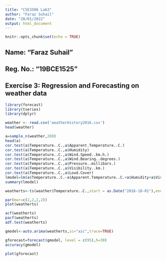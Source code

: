 ---
title: "CSE3506 Lab3"
author: "Faraz Suhail"
date: "28/01/2022"
output: html_document
---

```{r setup, include=FALSE}
knitr::opts_chunk$set(echo = TRUE)
```

## Name: "Faraz Suhail"
## Reg. No.: "19BCE1525"
## Exercise 3: Regression and Forecasting on weather data

```{r}
library(forecast)
library(tseries)
library(dplyr)
```

```{r}
weather <- read.csv('weatherHistory2016.csv')
head(weather)
```

```{r}
a=sample_n(weather,200)
head(a)
cor.test(a$Temperature..C.,a$Apparent.Temperature..C.)
cor.test(a$Temperature..C.,a$Humidity)
cor.test(a$Temperature..C.,a$Wind.Speed..km.h.)
cor.test(a$Temperature..C.,a$Wind.Bearing..degrees.)
cor.test(a$Temperature..C.,a$Pressure..millibars.)
cor.test(a$Temperature..C.,a$Visibility..km.)
cor.test(a$Temperature..C.,a$Loud.Cover)
lmodel=lm(a$Temperature..C.~a$Apparent.Temperature..C.+a$Humidity+a$Visibility..km.)
summary(lmodel)
```


```{r}
weatherts<-ts(weather$Temperature..C.,start = as.Date("2016-10-01"),end = as.Date("2016-12-31"),frequency = 24)

par(mar=c(2,2,2,2))
plot(weatherts)
```


```{r}
acf(weatherts)
pacf(weatherts)
adf.test(weatherts)
```

```{r}
gmodel<-auto.arima(weatherts,ic="aic",trace=TRUE)
```

```{r}
gforecast=forecast(gmodel, level = c(95),h=30)
accuracy(gmodel)
```

```{r}
plot(gforecast)
```